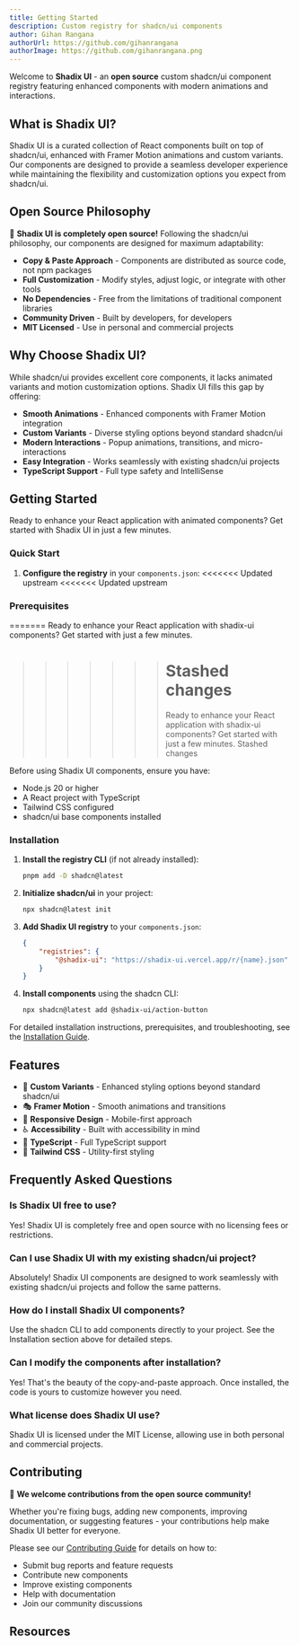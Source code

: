 ```yaml
---
title: Getting Started
description: Custom registry for shadcn/ui components
author: Gihan Rangana
authorUrl: https://github.com/gihanrangana
authorImage: https://github.com/gihanrangana.png
---
```


Welcome to **Shadix UI** - an **open source** custom shadcn/ui component registry featuring enhanced components with modern animations and interactions.

## What is Shadix UI?

Shadix UI is a curated collection of React components built on top of shadcn/ui, enhanced with Framer Motion animations and custom variants. Our components are designed to provide a seamless developer experience while maintaining the flexibility and customization options you expect from shadcn/ui.

## Open Source Philosophy

🚀 **Shadix UI is completely open source!** Following the shadcn/ui philosophy, our components are designed for maximum adaptability:

-   **Copy & Paste Approach** - Components are distributed as source code, not npm packages
-   **Full Customization** - Modify styles, adjust logic, or integrate with other tools
-   **No Dependencies** - Free from the limitations of traditional component libraries
-   **Community Driven** - Built by developers, for developers
-   **MIT Licensed** - Use in personal and commercial projects

## Why Choose Shadix UI?

While shadcn/ui provides excellent core components, it lacks animated variants and motion customization options. Shadix UI fills this gap by offering:

-   **Smooth Animations** - Enhanced components with Framer Motion integration
-   **Custom Variants** - Diverse styling options beyond standard shadcn/ui
-   **Modern Interactions** - Popup animations, transitions, and micro-interactions
-   **Easy Integration** - Works seamlessly with existing shadcn/ui projects
-   **TypeScript Support** - Full type safety and IntelliSense

## Getting Started

Ready to enhance your React application with animated components? Get started with Shadix UI in just a few minutes.

### Quick Start

1. **Configure the registry** in your `components.json`: <<<<<<< Updated upstream <<<<<<< Updated upstream

### Prerequisites

======= Ready to enhance your React application with shadix-ui components? Get started with just a few minutes.

> > > > > > > # Stashed changes
> > > > > > >
> > > > > > > Ready to enhance your React application with shadix-ui components? Get started with just a few minutes. Stashed changes

Before using Shadix UI components, ensure you have:

-   Node.js 20 or higher
-   A React project with TypeScript
-   Tailwind CSS configured
-   shadcn/ui base components installed

### Installation

1. **Install the registry CLI** (if not already installed):

    ```bash
    pnpm add -D shadcn@latest
    ```

2. **Initialize shadcn/ui** in your project:

    ```bash
    npx shadcn@latest init
    ```

3. **Add Shadix UI registry** to your `components.json`:

    ```json
    {
        "registries": {
            "@shadix-ui": "https://shadix-ui.vercel.app/r/{name}.json"
        }
    }
    ```

4. **Install components** using the shadcn CLI:
    ```bash
    npx shadcn@latest add @shadix-ui/action-button
    ```

For detailed installation instructions, prerequisites, and troubleshooting, see the [Installation Guide](/docs/installation).

## Features

-   🎨 **Custom Variants** - Enhanced styling options beyond standard shadcn/ui
-   🎭 **Framer Motion** - Smooth animations and transitions
-   📱 **Responsive Design** - Mobile-first approach
-   ♿ **Accessibility** - Built with accessibility in mind
-   🎯 **TypeScript** - Full TypeScript support
-   🎨 **Tailwind CSS** - Utility-first styling

## Frequently Asked Questions

### Is Shadix UI free to use?

Yes! Shadix UI is completely free and open source with no licensing fees or restrictions.

### Can I use Shadix UI with my existing shadcn/ui project?

Absolutely! Shadix UI components are designed to work seamlessly with existing shadcn/ui projects and follow the same patterns.

### How do I install Shadix UI components?

Use the shadcn CLI to add components directly to your project. See the Installation section above for detailed steps.

### Can I modify the components after installation?

Yes! That's the beauty of the copy-and-paste approach. Once installed, the code is yours to customize however you need.

### What license does Shadix UI use?

Shadix UI is licensed under the MIT License, allowing use in both personal and commercial projects.

## Contributing

🌟 **We welcome contributions from the open source community!**

Whether you're fixing bugs, adding new components, improving documentation, or suggesting features - your contributions help make Shadix UI better for everyone.

Please see our [Contributing Guide](/CONTRIBUTING.md) for details on how to:

-   Submit bug reports and feature requests
-   Contribute new components
-   Improve existing components
-   Help with documentation
-   Join our community discussions

## Resources

<Cards>
    <Card title="shadcn/ui Documentation" href="https://ui.shadcn.com" />
    <Card title="Framer Motion Docs" href="https://www.framer.com/motion/" />
    <Card title="Tailwind CSS" href="https://tailwindcss.com/docs" />
    <Card title="GitHub Repository" href="https://github.com/gihanrangana/shadix-ui" />
</Cards>
